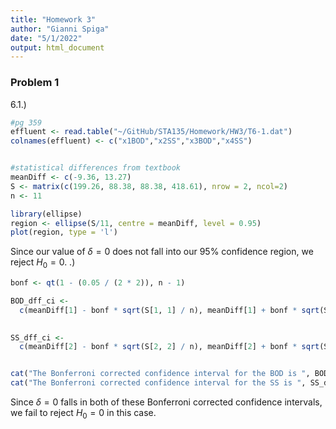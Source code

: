 ```yaml
---
title: "Homework 3"
author: "Gianni Spiga"
date: "5/1/2022"
output: html_document
---
```


### Problem 1 
6.1.)
```r
#pg 359
effluent <- read.table("~/GitHub/STA135/Homework/HW3/T6-1.dat")
colnames(effluent) <- c("x1BOD","x2SS","x3BOD","x4SS")


#statistical differences from textbook
meanDiff <- c(-9.36, 13.27)
S <- matrix(c(199.26, 88.38, 88.38, 418.61), nrow = 2, ncol=2)
n <- 11

library(ellipse)
region <- ellipse(S/11, centre = meanDiff, level = 0.95)
plot(region, type = 'l')
```
Since our value of $\delta = 0$ does not fall into our 95% confidence region, we reject $H_0 = 0$. 
\newline
6.2.) 
```r
bonf <- qt(1 - (0.05 / (2 * 2)), n - 1)

BOD_dff_ci <-
  c(meanDiff[1] - bonf * sqrt(S[1, 1] / n), meanDiff[1] + bonf * sqrt(S[1, 1] /
                                                                        n))

SS_dff_ci <-
  c(meanDiff[2] - bonf * sqrt(S[2, 2] / n), meanDiff[2] + bonf * sqrt(S[2, 2] /n))


cat("The Bonferroni corrected confidence interval for the BOD is ", BOD_dff_ci, "\n")
cat("The Bonferroni corrected confidence interval for the SS is ", SS_dff_ci, "\n")
```
Since $\delta = 0$ falls in both of these Bonferroni corrected confidence intervals, we fail to reject $H_0 = 0$ in this case. 
